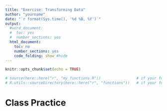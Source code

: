 ```yaml
---
title: "Exercise: Transforming Data"
author: "yourname"
date: "`r format(Sys.time(), '%d %B, %Y')`"
output:
  #word_document:
  #  toc: yes
  #  number_sections: yes
  html_document:
    toc: no
    number_sections: yes
    code_folding: show #hide
---
```


```r
knitr::opts_chunk$set(echo = TRUE)
```


```r
# source(here::here("r", "my_functions.R"))                # if your functions are in a file
# R.utils::sourceDirectory(here::here("r", "functions"))   # if your functions are in files inside of a directory
```

# **Class Practice**

